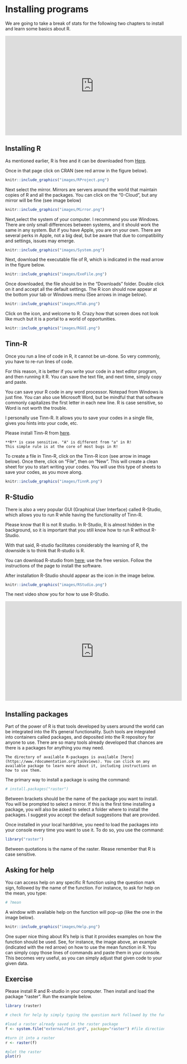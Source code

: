 # Installing programs
We are going to take a break of stats for the following two chapters to install and learn some basics about R.

<center>
<iframe width="560" height="315" src="https://www.youtube.com/embed/zFFonOicjeo" frameborder="0" allow="accelerometer; autoplay; clipboard-write; encrypted-media; gyroscope; picture-in-picture" allowfullscreen></iframe>
</center>



## Installing R {-}

As mentioned earlier, R is free and it can be downloaded from [Here](https://www.r-project.org/).

Once in that page click on CRAN (see red arrow in the figure below).

```r
knitr::include_graphics("images/RProject.png")
```

Next select the mirror. Mirrors are servers around the world that maintain copies of R and all the packages. You can click on the "0-Cloud", but any mirror will be fine (see image below)

```r
knitr::include_graphics("images/Mirror.png")
```

Next,select the system of your computer. I recommend you use Windows. There are only small differences between systems, and it should work the same in any system. But if you have Apple, you are on your own. There are several perks in Apple, not a big deal, but be aware that due to compatibility and settings, issues may emerge.

```r
knitr::include_graphics("images/System.png")
```

Next, download the executable file of R, which is indicated in the read arrow in the figure below.

```r
knitr::include_graphics("images/ExeFile.png")
```

Once downloaded, the file should be in the "Downloads" folder. Double click on it and accept all the default settings. The R icon should now appear at the bottom your tab or Windows menu (See arrows in image below).


```r
knitr::include_graphics("images/RTab.png")
```

Click on the icon, and welcome to R. Crazy how that screen does not look like much but it is a portal to a world of opportunities.


```r
knitr::include_graphics("images/RGUI.png")
```


## Tinn-R {-}

Once you run a line of code in R, it cannot be un-done. So very commonly, you have to re-run lines of code. 

For this reason, it is better if you write your code in a text editor program, and then running it R. 
You can save the text file, and next time, simply copy and paste. 

You can save your R code in any word processor. Notepad from Windows is just fine. You can also use Microsoft Word, but be mindful that that software commonly capitalizes the first letter in each new line. R is case sensitive, so Word is not worth the trouble. 

I personally use Tinn-R. It allows you to save your codes in a single file, gives you hints into your code, etc.

Please install Tinn-R from [here](https://sourceforge.net/projects/tinn-r/).

```block2
**R** is case sensitive. "A" is different from "a" in R!
This simple rule is at the core of most bugs in R!
```

To create a file in Tinn-R, click on the Tinn-R icon (see arrow in image below). Once there, click on "File", then on "New". This will create a clean sheet for you to start writing your codes. You will use this type of sheets to save your codes, as you move along.

```r
knitr::include_graphics("images/TinnR.png")
```


## R-Studio {-}
There is also a very popular GUI (Graphical User Interface) called R-Studio, which allows you to run R while having the functionality of Tinn-R.

Please know that R is not R studio. In R-Studio, R is almost hidden in the background, so it is important that you still know how to run R without R-Studio. 

With that said, R-studio facilitates considerably the learning of R, the downside is to think that R-studio is R.


You can download R-studio from [here](https://rstudio.com/products/rstudio/download/); use the free version. Follow the instructions of the page to install the software.

After installation R-Studio should appear as the icon in the image below.

```r
knitr::include_graphics("images/RStudio.png")
```

The next video show you for how to use R-Studio.

<center>
<iframe width="560" height="315" src="https://www.youtube.com/embed/ghhIu98Sxc4" frameborder="0" allow="accelerometer; autoplay; clipboard-write; encrypted-media; gyroscope; picture-in-picture" allowfullscreen></iframe>
</center>


## Installing packages {-}

Part of the power of R is that tools developed by users around the world can be integrated into the R's general functionality.  Such tools are integrated into containers called packages, and deposited into the R repository for anyone to use. There are so many tools already developed that chances are there is a packages for anything you may need. 


```block2
The directory of available R-packages is available [here](https://www.rdocumentation.org/taskviews). You can click on any available package to learn more about it, including instructions on how to use them.
```


The primary way to install a package is using the command:


```r
# install.packages("raster")
```
Between brackets should be the name of the package you want to install. You will be prompted to select a mirror. If this is the first time installing a package, you will also be asked to select a folder where to install the packages. I suggest you accept the default suggestions that are provided.

Once installed in your local harddrive, you need to load the packages into your console every time you want to use it. To do so, you use the command:


```r
library("raster")
```

Between quotations is the name of the raster. Rlease remember that R is case sensitive.

## Asking for help {-}
You can access help on any specific R function using the question mark sign, followed by the name of the function. For instance, to ask for help on the mean, you type:


```r
# ?mean
```

A window with available help on the function will pop-up (like the one in the image below). 

```r
knitr::include_graphics("images/Help.png")
```

One super nice thing about R's help is that it provides examples on how the function should be used. See, for instance, the image above, an example (indicated with the red arrow) on how to use the mean function in R. You can simply copy those lines of commands and paste them in your console. This becomes very useful, as you can simply adjust that given code to your given data.


## Exercise {-}


Please install R and R-studio in your computer. Then install and load the package "raster". Run the example below.

```r
library (raster)

# check for help by simply typing the question mark followed by the function name (like: ?raster)

#load a raster already saved in the raster package
f <- system.file("external/test.grd", package="raster") #file direction

#turn it into a raster
r <- raster(f)

#plot the raster
plot(r)
```
